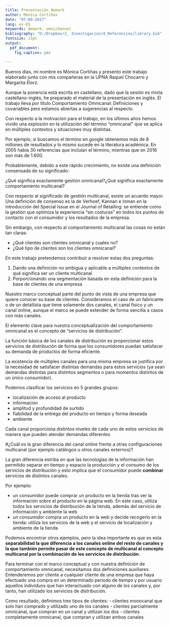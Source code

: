 ```yaml
---
title: Presentación Aemark
author: Mónica Cortiñas
date: "07-09-2017"
lang: es-ES
keywords: Aemark, omnichannel
bibliography: "D:/Dropbox/2_ Investigacion/4_Referencias/library.bib"
fontsize: 11pt
output: 
  pdf_document: 
    fig_caption: yes

---
```

Buenos días, mi nombre es Mónica Cortiñas y presento este trabajo elaborado junto con mis compañeras en la UPNA Raquel Chocarro y Margarita Elorz.

Aunque la ponencia está escrita en castellano, dado que la sesión es mixta castellano-inglés, he preparado el material de la presentación en inglés. El trabajo lleva por título Comportamiento Omnicanal: Definiciones y covariables pero estamos abiertas a sugerencias al respecto.

\begin{figure}[h!]
\centering
\includegraphics[width=70mm]{slides/slide1.png}
\caption{Slide 1}
\label{fig:method}
\end{figure}

Con respecto a la motivación para el trabajo, en los últimos años hemos vivido una explosión en la utilización del término "omnicanal" que se aplica en múltiples contextos y situaciones muy distintas.

\begin{figure}[h!]
\centering
\includegraphics[width=70mm]{slides/slide2.png}
\caption{Slide 2}
\label{fig:method}
\end{figure}

Por ejemplo, si buscamos el término en google obtenemos más de 8 millones de resultados y lo mismo sucede en la literatura académica. En 2005 había 30 referencias que incluían el término, mientras que en 2016 son más de 1.600.

\begin{figure}[h!]
\centering
\includegraphics[width=70mm]{slides/slide3.png}
\caption{Slide 3}
\label{fig:method}
\end{figure}

Probablemente, debido a este rápido crecimiento, no existe una definición consensada de su significado:

\begin{figure}[h!]
\centering
\includegraphics[width=70mm]{slides/slide4.png}
\caption{Slide 4}
\label{fig:method}
\end{figure}

¿Qué significa exactamente gestión omnicanal?¿Qué significa exactamente comportamiento multicanal?

\begin{figure}[h!]
\centering
\includegraphics[width=70mm]{slides/slide5.png}
\caption{Slide 5}
\label{fig:method}
\end{figure}

Con respecto al significado de gestión multicanal, existe un acuerdo mayor. Una definición de consenso es la de Verhoef, Kannan e Inman en la introducción del Special Issue en el Journal of Retailing: se entiende como la gestión que optimiza la experiencia "sin costuras" en todos los puntos de contacto con el consumidor y los resultados de la empresa.

\begin{figure}[h!]
\centering
\includegraphics[width=70mm]{slides/slide6.png}
\caption{Slide 6}
\label{fig:method}
\end{figure}

Sin embargo, con respecto al comportamiento multicanal las cosas no están tan claras:

- ¿Qué clientes son clientes omnicanal y cuales no?
- ¿Qué tipo de clientes son los clientes omnicanal?

En este trabajo pretendemos contribuir a resolver estas dos preguntas:

1. Dando una definición no ambigua y aplicable a múltiples contextos de qué significa ser un cliente multicanal
2. Porporcionando una segmentación basada en esta definición para la base de clientes de una empresa

\begin{figure}[h!]
\centering
\includegraphics[width=70mm]{slides/slide7.png}
\caption{Slide 7}
\label{fig:method}
\end{figure}

\begin{figure}[h!]
\centering
\includegraphics[width=70mm]{slides/slide8.png}
\caption{Slide 8}
\label{fig:method}
\end{figure}

Nuestro marco conceptual parte del punto de vista de una empresa que quiere conocer su base de clientes. Consideramos el caso de un fabricante o de un detallista que tiene solamente dos canales, el canal físico y un canal online, aunque el marco se puede extender de forma sencilla a casos con más canales.

\begin{figure}[h!]
\centering
\includegraphics[width=70mm]{slides/slide9.png}
\caption{Slide 9}
\label{fig:method}
\end{figure}

El elemento clave para nuestra conceptualización del comportamiento omnicanal es el concepto de "servicios de distribución". 

La función básica de los canales de distribución es proporcionar estos servicios de distribución de forma que los consumidores puedan satisfacer su demanda de productos de forma eficiente.

La existencia de múltiples canales para una misma empresa se justifica por la necesidad de satisfacer distintas demandas para estos servicios (ya sean demandas distintas para distintos segmentos o para momentos distintos de un único consumidor).

\begin{figure}[h!]
\centering
\includegraphics[width=70mm]{slides/slide9bis.png}
\caption{Slide 9bis}
\label{fig:method}
\end{figure}

Podemos clasificar los servicios en 5 grandes grupos:

- localización de acceso al producto
- información
- amplitud y profundidad de surtido
- fiabilidad de la entrega del producto en tiempo y forma deseada
- ambiente

Cada canal proporciona distintos niveles de cada uno de estos servicios de manera que pueden atender demandas diferentes

#¿Cuál es la gran diferencia del canal online frente a otras configuraciones multicanal (por ejemplo catálogos u otros canales externos)? 

La gran diferencia estriba en que las tecnologías de la información han permitido separar en tiempo y espacio la producción y el consumo de los servicios de distribución y esto implica que el consumidor puede **combinar** servicios de distintos canales.

\begin{figure}[h!]
\centering
\includegraphics[width=70mm]{slides/slide10.png}
\caption{Slide 10}
\label{fig:method}
\end{figure}

Por ejemplo:

- un consumidor puede comprar un producto en la tienda tras ver la información sobre el producto en la página web. En este caso, utiliza todos los servicios de distribución de la tienda, además del servicio de información y ambiente la web
- un consumidor compra un producto en la web y decide recogerlo en la tienda: utiliza los servicios de la web y el servicio de localización y ambiente de la tienda

Podemos encontrar otros ejemplos, pero la idea importante es que es esta **separabilidad la que diferencia a los canales online del resto de canales y la que también permite pasar de este concepto de multicanal al concepto multicanal por la combinación de los servicios de distribución**.

\begin{figure}[h!]
\centering
\includegraphics[width=70mm]{slides/slide11.png}
\caption{Slide 11}
\label{fig:method}
\end{figure}

Para terminar con el marco conceptual y con nuestra definición de comportamiento omnicanal, necesitamos dos definiciones auxiliares. Entenderemos por cliente a cualquier cliente de una empresa que haya efectuado una compra en un determinado periodo de tiempo y por usuario aquellos individuos que han interactuado con alguno de los canales y, por tanto, han utilizado los servicios de distribución.

\begin{figure}[h!]
\centering
\includegraphics[width=70mm]{slides/slide12.png}
\caption{Slide 12}
\label{fig:method}
\end{figure}

Como resultado, definimos tres tipos de clientes:
- clientes monocanal que solo han comprado y utilizado uno de los canales
- clientes parcialmente omnicanal, que compran en un canal y utilizan los dos
- clientes completamente omnicanal, que compran y utilizan ambos canales



